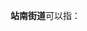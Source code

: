 '''站南街道'''可以指：
{{PRC admin/disambig|21/13/02/008/000|61/05/02/005/000}}
{{disambig|cat=四字乡级行政区划消歧义}}
